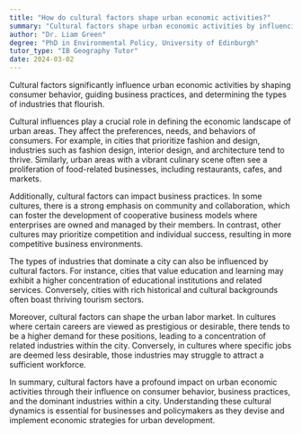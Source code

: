 ```yaml
---
title: "How do cultural factors shape urban economic activities?"
summary: "Cultural factors shape urban economic activities by influencing consumer behaviour, business practices, and the types of industries that thrive."
author: "Dr. Liam Green"
degree: "PhD in Environmental Policy, University of Edinburgh"
tutor_type: "IB Geography Tutor"
date: 2024-03-02
---
```


Cultural factors significantly influence urban economic activities by shaping consumer behavior, guiding business practices, and determining the types of industries that flourish.

Cultural influences play a crucial role in defining the economic landscape of urban areas. They affect the preferences, needs, and behaviors of consumers. For example, in cities that prioritize fashion and design, industries such as fashion design, interior design, and architecture tend to thrive. Similarly, urban areas with a vibrant culinary scene often see a proliferation of food-related businesses, including restaurants, cafes, and markets.

Additionally, cultural factors can impact business practices. In some cultures, there is a strong emphasis on community and collaboration, which can foster the development of cooperative business models where enterprises are owned and managed by their members. In contrast, other cultures may prioritize competition and individual success, resulting in more competitive business environments.

The types of industries that dominate a city can also be influenced by cultural factors. For instance, cities that value education and learning may exhibit a higher concentration of educational institutions and related services. Conversely, cities with rich historical and cultural backgrounds often boast thriving tourism sectors.

Moreover, cultural factors can shape the urban labor market. In cultures where certain careers are viewed as prestigious or desirable, there tends to be a higher demand for these positions, leading to a concentration of related industries within the city. Conversely, in cultures where specific jobs are deemed less desirable, those industries may struggle to attract a sufficient workforce.

In summary, cultural factors have a profound impact on urban economic activities through their influence on consumer behavior, business practices, and the dominant industries within a city. Understanding these cultural dynamics is essential for businesses and policymakers as they devise and implement economic strategies for urban development.
    